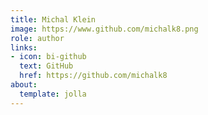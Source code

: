 ```yaml
---
title: Michal Klein
image: https://www.github.com/michalk8.png
role: author
links:
- icon: bi-github
  text: GitHub
  href: https://github.com/michalk8
about:
  template: jolla
---
```


